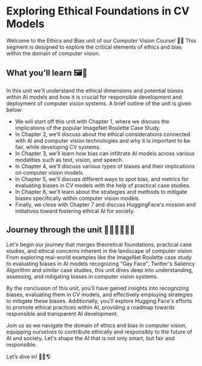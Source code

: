 # Exploring Ethical Foundations in CV Models

Welcome to the Ethics and Bias unit of our Computer Vision Course! 📸✨ This segment is designed to explore the critical elements of ethics and bias within the domain of computer vision.

## What you’ll learn 🖼️🤖

In this unit we'll understand the ethical dimensions and potential biases within AI models and how it is crucial for responsible development and deployment of computer vision systems. 
A brief outline of the unit is given below:

- We will start off this unit with Chapter 1, where we discuss the implications of the popular ImageNet Roulette Case Study.
- In Chapter 2, we'll discuss about the ethical considerations connected with AI and computer vision technologies and why it is important to be fair, while developing CV systems.
- In Chapter 3, we'll learn how bias can infiltrate AI models across various modalities such as text, vision, and speech.
- In Chapter 4, we'll discuss various types of biases and their implications on computer vision models.
- In Chapter 5, we'll discuss different ways to spot bias, and metrics for evaluating biases in CV models with the help of practical case studies.
- In Chapter 6, we'll learn about the strategies and methods to mitigate biases specifically within computer vision models.
- Finally, we close with Chapter 7 and discuss HuggingFace's mission and initiatives toward fostering ethical AI for society.

## Journey through the unit 🏃🏻‍♂️🏃🏻‍♀️

Let's begin our journey that merges theoretical foundations, practical case studies, and ethical concerns inherent in the landscape of computer vision. From exploring real-world examples like the ImageNet Roulette case study to evaluating biases in AI models recognizing "Gay Face", Twitter's Saliency Algorithm and similar case studies, this unit dives deep into understanding, assessing, and mitigating biases in computer vision systems.

By the conclusion of this unit, you'll have gained insights into recognizing biases, evaluating them in CV models, and effectively employing strategies to mitigate these biases. Additionally, you'll explore Hugging Face's efforts to promote ethical practices within AI, providing a roadmap towards responsible and transparent AI development.

Join us as we navigate the domain of ethics and bias in computer vision, equipping ourselves to contribute ethically and responsibly to the future of AI and society.
Let's shape the AI that is not only smart, but fair and responsible.

Let’s dive in! 🚀🤗🌎
